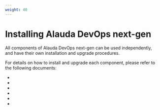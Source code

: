 ```yaml
---
weight: 40
---
```


# Installing Alauda DevOps next-gen

All components of Alauda DevOps next-gen can be used independently, and have their own installation and upgrade procedures.

For details on how to install and upgrade each component, please refer to the following documents:

- <ExternalSiteLink name="alauda-devops-pipelines" href="/install" children="Installing Alauda DevOps Pipelines" />
- <ExternalSiteLink name="alauda-devops-connectors" href="/install" children="Installing Alauda DevOps Connectors" />
- <ExternalSiteLink name="alauda-build-of-gitlab" href="/install/" children="Installing Alauda Build of Gitlab" />
- <ExternalSiteLink name="alauda-build-of-harbor" href="/install/" children="Installing Alauda Build of Harbor" />
- <ExternalSiteLink name="alauda-build-of-sonarqube" href="/install/" children="Installing Alauda Build of SonarQube" />
- <ExternalSiteLink name="alauda-build-of-nexus" href="/install/" children="Installing Alauda Build of Nexus" />
